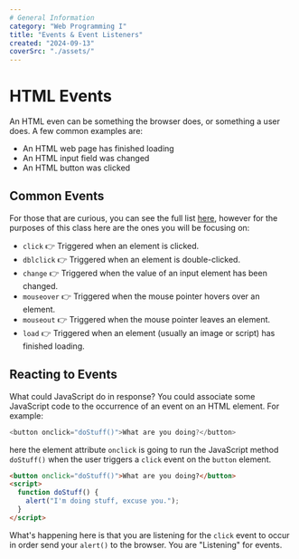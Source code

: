 ```yaml
---
# General Information
category: "Web Programming I"
title: "Events & Event Listeners"
created: "2024-09-13"
coverSrc: "./assets/"
---
```


# HTML Events

An HTML even can be something the browser does, or something a user does. A few common examples are:

- An HTML web page has finished loading
- An HTML input field was changed
- An HTML button was clicked

## Common Events

For those that are curious, you can see the full list [here](https://www.w3schools.com/jsref/dom_obj_event.asp), however for the purposes of this class here are the ones you will be focusing on:

- `click` 👉 Triggered when an element is clicked.
- `dblclick` 👉 Triggered when an element is double-clicked.
- `change` 👉 Triggered when the value of an input element has been changed.
- `mouseover` 👉 Triggered when the mouse pointer hovers over an element.
- `mouseout` 👉 Triggered when the mouse pointer leaves an element.
- `load` 👉 Triggered when an element (usually an image or script) has finished loading.

## Reacting to Events

What could JavaScript do in response? You could associate some JavaScript code to the occurrence of an event on an HTML element. For example:

```js
<button onclick="doStuff()">What are you doing?</button>
```

here the element attribute `onclick` is going to run the JavaScript method `doStuff()` when the user triggers a `click` event on the `button` element.

```html
<button onclick="doStuff()">What are you doing?</button>
<script>
  function doStuff() {
    alert("I'm doing stuff, excuse you.");
  }
</script>
```

What's happening here is that you are listening for the `click` event to occur in order send your `alert()` to the browser. You are "Listening" for events.
